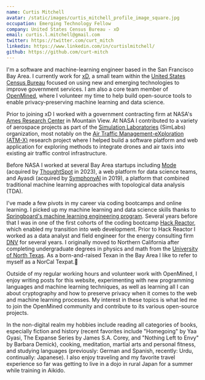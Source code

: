 ```yaml
---
name: Curtis Mitchell
avatar: /static/images/curtis_mitchell_profile_image_square.jpg
occupation: Emerging Technology Fellow
company: United States Census Bureau - xD
email: curtis.l.mitchell@gmail.com
twitter: https://twitter.com/curt_mitch
linkedin: https://www.linkedin.com/in/curtislmitchell/
github: https://github.com/curt-mitch
---
```


I'm a software and machine-learning engineer based in the San Francisco Bay Area. I currently work for [xD](https://www.xd.gov/), a small team within the [United States Census Bureau](https://www.census.gov/) focused on using new and emerging technologies to improve government services. I am also a core team member of [OpenMined](https://www.openmined.org/), where I volunteer my time to help build open-source tools to enable privacy-preserving machine learning and data science.

Prior to joining xD I worked with a government contracting firm at NASA's [Ames Research Center](https://www.nasa.gov/ames) in Mountain View. At NASA I contributed to a variety of aerospace projects as part of the [Simulation Laboratories](https://www.nasa.gov/simlabs/) (SimLabs) organization, most notably on the [Air Traffic Management-eXploration (ATM-X)](https://www.nasa.gov/aeroresearch/programs/aosp/atm-x) research project where I helped build a software platform and web application for exploring methods to integrate drones and air taxis into existing air traffic control infrastructure.

Before NASA I worked at several Bay Area startups including [Mode](https://mode.com/) (acquired by [ThoughtSpot](https://www.thoughtspot.com/) in 2023), a web platform for data science teams, and Ayasdi (acquired by [SymphonyAI](https://www.symphonyai.com/) in 2019), a platform that combined traditional machine learning approaches with topological data analysis (TDA).

I've made a few pivots in my career via coding bootcamps and online learning. I picked up my machine learning and data science skills thanks to [Springboard's machine learning engineering program](https://www.springboard.com/courses/ai-machine-learning-career-track/). Several years before that I was in one of the first cohorts of the coding bootcamp [Hack Reactor](https://www.galvanize.com/hack-reactor/), which enabled my transition into web development. Prior to Hack Reactor I worked as a data analyst and field engineer for the energy consulting firm [DNV](https://www.dnv.com/) for several years. I originally moved to Northern California after completing undergraduate degrees in physics and math from the [University of North Texas](https://www.unt.edu/). As a born-and-raised Texan in the Bay Area I like to refer to myself as a NorCal Texpat.🤠

Outside of my regular working hours and volunteer work with OpenMined, I enjoy writing posts for this website, experimenting with new programming languages and machine learning techniques, as well as learning all I can about cryptography and how to preserve privacy when it comes to the web and machine learning processes. My interest in these topics is what led me to join the OpenMined community and contribute to its various open-source projects.

In the non-digital realm my hobbies include reading all categories of books, especially fiction and history (recent favorites include "Homegoing" by Yaa Gyasi, The Expanse Series by James S.A. Corey, and "Nothing Left to Envy" by Barbara Demick), cooking, meditation, martial arts and personal fitness, and studying languages (previously: German and Spanish, recently: Urdu, continually: Japanese). I also enjoy traveling and my favorite travel experience so far was getting to live in a dojo in rural Japan for a summer while training in Aikido.
